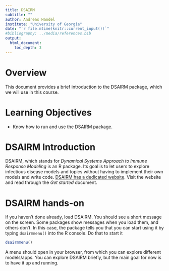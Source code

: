 ```yaml
---
title: DSAIRM
subtitle: ""
author: Andreas Handel
institute: "University of Georgia"
date: "`r file.mtime(knitr::current_input())`"
#bibliography: ../media/references.bib
output: 
  html_document:
    toc_depth: 3
---
```



# Overview
This document provides a brief introduction to the DSAIRM package, which we will use in this course. 

# Learning Objectives
* Know how to run and use the DSAIRM package.


# DSAIRM Introduction

DSAIRM, which stands for _Dynamical Systems Approach to Immune Response Modeling_ is an R package. Its goal is to let users to explore infectious disease models and topics without having to implement their own models and write code. 
[DSAIRM has a dedicated website](https://ahgroup.github.io/DSAIRM/). Visit the website and read through the _Get started_ document. 


# DSAIRM hands-on

If you haven't done already, load DSAIRM. You should see a short message on the screen. Some packages show messages when you load them, and others don't. In this case, the package tells you that you can start using it by typing `dsairmmenu()` into the R console. Do that to start it

```r
dsairmmenu()
```

A menu should open in your browser, from which you can explore different models/apps.
You can explore DSAIRM briefly, but the main goal for now is to have it up and running. 





